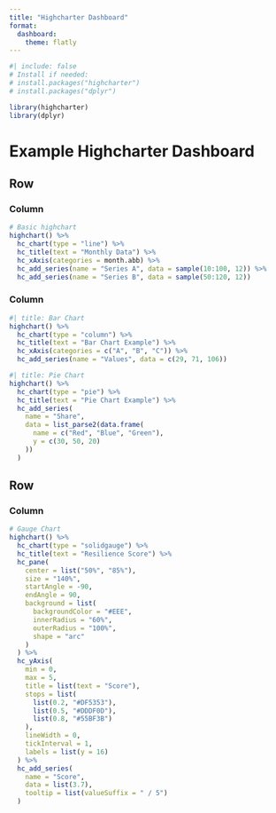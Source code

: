 ```yaml
---
title: "Highcharter Dashboard"
format:
  dashboard:
    theme: flatly
---
```


```r
#| include: false
# Install if needed:
# install.packages("highcharter")
# install.packages("dplyr")

library(highcharter)
library(dplyr)
```

# Example Highcharter Dashboard

## Row {height=60%}

### Column

```r
# Basic highchart
highchart() %>%
  hc_chart(type = "line") %>%
  hc_title(text = "Monthly Data") %>%
  hc_xAxis(categories = month.abb) %>%
  hc_add_series(name = "Series A", data = sample(10:100, 12)) %>%
  hc_add_series(name = "Series B", data = sample(50:120, 12))
```

### Column {.tabset}

```r
#| title: Bar Chart
highchart() %>%
  hc_chart(type = "column") %>%
  hc_title(text = "Bar Chart Example") %>%
  hc_xAxis(categories = c("A", "B", "C")) %>%
  hc_add_series(name = "Values", data = c(29, 71, 106))
```

```r
#| title: Pie Chart
highchart() %>%
  hc_chart(type = "pie") %>%
  hc_title(text = "Pie Chart Example") %>%
  hc_add_series(
    name = "Share",
    data = list_parse2(data.frame(
      name = c("Red", "Blue", "Green"),
      y = c(30, 50, 20)
    ))
  )
```

## Row {height=40%}

### Column

```r
# Gauge Chart
highchart() %>%
  hc_chart(type = "solidgauge") %>%
  hc_title(text = "Resilience Score") %>%
  hc_pane(
    center = list("50%", "85%"),
    size = "140%",
    startAngle = -90,
    endAngle = 90,
    background = list(
      backgroundColor = "#EEE",
      innerRadius = "60%",
      outerRadius = "100%",
      shape = "arc"
    )
  ) %>%
  hc_yAxis(
    min = 0,
    max = 5,
    title = list(text = "Score"),
    stops = list(
      list(0.2, "#DF5353"),
      list(0.5, "#DDDF0D"),
      list(0.8, "#55BF3B")
    ),
    lineWidth = 0,
    tickInterval = 1,
    labels = list(y = 16)
  ) %>%
  hc_add_series(
    name = "Score",
    data = list(3.7),
    tooltip = list(valueSuffix = " / 5")
  )
```
